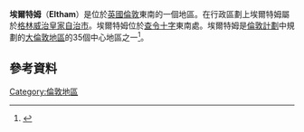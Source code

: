 {{Infobox UK place
|official_name= Eltham
|london_borough= Greenwich
|region= 倫敦
|country= 英格蘭
|population= 35,459
|population_ref= （2011）<ref name=ONS>{{cite web|title= Total of 3 Eltham wards' populations 2011|accessdate=14 October 2016}}</ref>
|post_town= LONDON
|postcode_area= SE
|postcode_district= SE9, SE12
|dial_code= 020
|coordinates = {{coord|51.451476|0.051773|display=inline,title}}
|os_grid_reference= TQ425745
|constituency_westminster= [[埃爾瑟姆_(英國國會選區)|埃爾瑟姆]]|static_image_name=
|static_image_caption=[[埃爾特姆宮|埃爾特姆宮]]
}}

'''埃爾特姆'''（'''Eltham'''）是位於[[英國|英國]][[倫敦|倫敦]]東南的一個地區。在行政區劃上埃爾特姆屬於[[格林威治皇家自治市|格林威治皇家自治市]]。埃爾特姆位於[[查令十字|查令十字]]東南{{convert|8.7|mi|km|1}}處。埃爾特姆是[[倫敦計劃|倫敦計劃]]中規劃的[[大倫敦地區|大倫敦地區]]的35個中心地區之一<ref name=london_plan_f08>{{cite web |url=http://www.london.gov.uk/thelondonplan/docs/londonplan08.pdf |author=[[Mayor_of_London|Mayor of London]] |publisher=[[Greater_London_Authority|Greater London Authority]] |title=London Plan (Consolidated with Alterations since 2004) |date=February 2008 |deadurl=yes |archiveurl=https://web.archive.org/web/20100602000714/http://www.london.gov.uk/thelondonplan/docs/londonplan08.pdf |archivedate=2010-06-02 |accessdate=2015-07-11 }}</ref>。

==參考資料==
{{reflist}}
{{倫敦地區}}
[[Category:倫敦地區|Category:倫敦地區]]